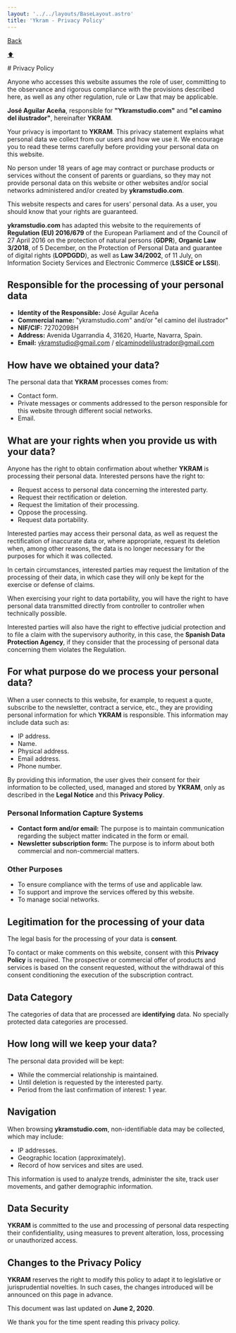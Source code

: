 ```yaml
---
layout: '../../layouts/BaseLayout.astro'
title: 'Ykram - Privacy Policy'
---
```

<div class="enlace-contenedor">
  <a href="/en" class="aviso-enlace">Back</a>
</div>

<a href="#top" class="scroll-to-top">⬆</a>

<div class="aviso-legal box">
# Privacy Policy

Anyone who accesses this website assumes the role of user, committing to the observance and rigorous compliance with the provisions described here, as well as any other regulation, rule or Law that may be applicable.

**José Aguilar Aceña**, responsible for **"Ykramstudio.com"** and **"el camino del ilustrador"**, hereinafter **YKRAM**.

Your privacy is important to **YKRAM**. This privacy statement explains what personal data we collect from our users and how we use it. We encourage you to read these terms carefully before providing your personal data on this website.

No person under 18 years of age may contract or purchase products or services without the consent of parents or guardians, so they may not provide personal data on this website or other websites and/or social networks administered and/or created by **ykramstudio.com**.

This website respects and cares for users' personal data. As a user, you should know that your rights are guaranteed.

**ykramstudio.com** has adapted this website to the requirements of **Regulation (EU) 2016/679** of the European Parliament and of the Council of 27 April 2016 on the protection of natural persons (**GDPR**), **Organic Law 3/2018**, of 5 December, on the Protection of Personal Data and guarantee of digital rights (**LOPDGDD**), as well as **Law 34/2002**, of 11 July, on Information Society Services and Electronic Commerce (**LSSICE or LSSI**).

## Responsible for the processing of your personal data

- **Identity of the Responsible:** José Aguilar Aceña
- **Commercial name:** "ykramstudio.com" and/or "el camino del ilustrador"
- **NIF/CIF:** 72702098H
- **Address:** Avenida Ugarrandia 4, 31620, Huarte, Navarra, Spain.
- **Email:** ykramstudio@gmail.com / elcaminodelilustrador@gmail.com

## How have we obtained your data?

The personal data that **YKRAM** processes comes from:

- Contact form.
- Private messages or comments addressed to the person responsible for this website through different social networks.
- Email.

## What are your rights when you provide us with your data?

Anyone has the right to obtain confirmation about whether **YKRAM** is processing their personal data. Interested persons have the right to:

- Request access to personal data concerning the interested party.
- Request their rectification or deletion.
- Request the limitation of their processing.
- Oppose the processing.
- Request data portability.

Interested parties may access their personal data, as well as request the rectification of inaccurate data or, where appropriate, request its deletion when, among other reasons, the data is no longer necessary for the purposes for which it was collected.

In certain circumstances, interested parties may request the limitation of the processing of their data, in which case they will only be kept for the exercise or defense of claims.

When exercising your right to data portability, you will have the right to have personal data transmitted directly from controller to controller when technically possible.

Interested parties will also have the right to effective judicial protection and to file a claim with the supervisory authority, in this case, the **Spanish Data Protection Agency**, if they consider that the processing of personal data concerning them violates the Regulation.

## For what purpose do we process your personal data?

When a user connects to this website, for example, to request a quote, subscribe to the newsletter, contract a service, etc., they are providing personal information for which **YKRAM** is responsible. This information may include data such as:

- IP address.
- Name.
- Physical address.
- Email address.
- Phone number.

By providing this information, the user gives their consent for their information to be collected, used, managed and stored by **YKRAM**, only as described in the **Legal Notice** and this **Privacy Policy**.

### Personal Information Capture Systems

- **Contact form and/or email:** The purpose is to maintain communication regarding the subject matter indicated in the form or email.
- **Newsletter subscription form:** The purpose is to inform about both commercial and non-commercial matters.

### Other Purposes

- To ensure compliance with the terms of use and applicable law.
- To support and improve the services offered by this website.
- To manage social networks.

## Legitimation for the processing of your data

The legal basis for the processing of your data is **consent**.

To contact or make comments on this website, consent with this **Privacy Policy** is required. The prospective or commercial offer of products and services is based on the consent requested, without the withdrawal of this consent conditioning the execution of the subscription contract.

## Data Category

The categories of data that are processed are **identifying** data. No specially protected data categories are processed.

## How long will we keep your data?

The personal data provided will be kept:

- While the commercial relationship is maintained.
- Until deletion is requested by the interested party.
- Period from the last confirmation of interest: 1 year.

## Navigation

When browsing **ykramstudio.com**, non-identifiable data may be collected, which may include:

- IP addresses.
- Geographic location (approximately).
- Record of how services and sites are used.

This information is used to analyze trends, administer the site, track user movements, and gather demographic information.

## Data Security

**YKRAM** is committed to the use and processing of personal data respecting their confidentiality, using measures to prevent alteration, loss, processing or unauthorized access.

## Changes to the Privacy Policy

**YKRAM** reserves the right to modify this policy to adapt it to legislative or jurisprudential novelties. In such cases, the changes introduced will be announced on this page in advance.

This document was last updated on **June 2, 2020**.

We thank you for the time spent reading this privacy policy.
</div> 